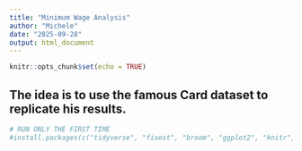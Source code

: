 ```yaml
---
title: "Minimum Wage Analysis"
author: "Michele"
date: "2025-09-28"
output: html_document
---
```


```r
knitr::opts_chunk$set(echo = TRUE)
```

## The idea is to use the famous Card dataset to replicate his results.

```r
# RUN ONLY THE FIRST TIME
#install.packages(c("tidyverse", "fixest", "broom", "ggplot2", "knitr", "modelsummary"))
```




